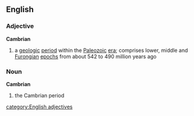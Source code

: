 ==English==
===Adjective===
{{wikipedia}}
'''Cambrian'''
#{{geology}} a [[geologic]] [[period]] within the [[Paleozoic]] [[era]]; comprises lower, middle and [[Furongian]] [[epoch]]s from about 542 to 490 million years ago

===Noun===
'''Cambrian'''
#{{geology}} the Cambrian period
[[category:English adjectives]]
